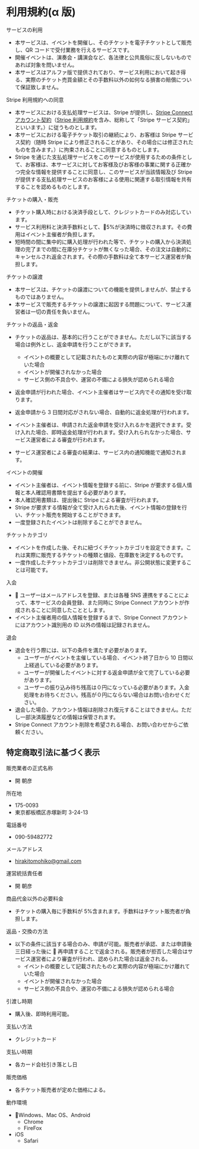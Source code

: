 # 利用規約(α 版)

サービスの利用

- 本サービスは、イベントを開催し、そのチケットを電子チケットとして販売し、QR コードで受付業務を行えるサービスです。
- 開催イベントは、演奏会・講演会など、各法律と公共風俗に反しないものであれば対象を問いません。
- 本サービスはアルファ版で提供されており、サービス利用において起き得る、実際のチケット売買金額とその手数料以外の如何なる損害の賠償について保証致しません。

Stripe 利用規約への同意

- 本サービスにおける支払処理サービスは、Stripe が提供し、<a href="https://stripe.com/connect-account/legal">Stripe Connect アカウント契約</a>（<a href="https://stripe.com/legal">Stripe 利用規約</a>を含み、総称して「Stripe サービス契約」といいます。）に従うものとします。
- 本サービスにおける電子チケット取引の継続により、お客様は Stripe サービス契約（随時 Stripe により修正されることがあり、その場合には修正されたものを含みます。）に拘束されることに同意するものとします。
- Stripe を通じた支払処理サービスをこのサービスが使用するための条件として、お客様は、本サービスに対してお客様及びお客様の事業に関する正確かつ完全な情報を提供することに同意し、このサービスが当該情報及び Stripe が提供する支払処理サービスのお客様による使用に関連する取引情報を共有することを認めるものとします。

チケットの購入・販売

- チケット購入時における決済手段として、クレジットカードのみ対応しています。
- サービス利用料と決済手数料として、5%が決済時に徴収されます。その費用はイベント主催者が負担します。
- 短時間の間に集中的に購入処理が行われた等で、チケットの購入から決済処理の完了までの間に在庫分チケットが無くなった場合、その注文は自動的にキャンセルされ返金されます。その際の手数料は全て本サービス運営者が負担します。

チケットの譲渡

- 本サービスは、チケットの譲渡についての機能を提供しませんが、禁止するものではありません。
- 本サービスで販売するチケットの譲渡に起因する問題について、サービス運営者は一切の責任を負いません。

チケットの返品・返金

- チケットの返品は、基本的に行うことができません。ただし以下に該当する場合は例外とし、返金申請を行うことができます。

  - イベントの概要として記載されたものと実際の内容が極端にかけ離れていた場合
  - イベントが開催されなかった場合
  - サービス側の不具合や、運営の不備による損失が認められる場合

- 返金申請が行われた場合、イベント主催者はサービス内でその通知を受け取ります。
- 返金申請から 3 日間対応がされない場合、自動的に返金処理が行われます。
- イベント主催者は、申請された返金申請を受け入れるかを選択できます。受け入れた場合、即時返金処理が行われます。受け入れられなかった場合、サービス運営者による審査が行われます。
- サービス運営者による審査の結果は、サービス内の通知機能で通知されます。

イベントの開催

- イベント主催者は、イベント情報を登録する前に、Stripe が要求する個人情報と本人確認用書類を提出する必要があります。
- 本人確認用書類は、提出後に Stripe による審査が行われます。
- Stripe が要求する情報が全て受け入れられた後、イベント情報の登録を行い、チケット販売を開始することができます。
- 一度登録されたイベントは削除することができません。

チケットカテゴリ

- イベントを作成した後、それに紐づくチケットカテゴリを設定できます。これは実際に販売するチケットの種類と値段、在庫数を決定するものです。
- 一度作成したチケットカテゴリは削除できません。非公開状態に変更することは可能です。

入会

-  ユーザーはメールアドレスを登録、または各種 SNS 連携をすることによって、本サービスの会員登録、また同時に Stripe Connect アカウントが作成されることに同意したこととします。
- イベント主催者用の個人情報を登録するまで、Stripe Connect アカウントにはアカウント識別用の ID 以外の情報は記録されません。

退会

- 退会を行う際には、以下の条件を満たす必要があります。
  - ユーザーがイベントを主催している場合、イベント終了日から 10 日間以上経過している必要があります。
  - ユーザーが開催したイベントに対する返金申請が全て完了している必要があります。
  - ユーザーの振り込み待ち残高は０円になっている必要があります。入金処理をお待ちください。残高が０円にならない場合はお問い合わせください。
- 退会した場合、アカウント情報は削除され復元することはできません。ただし一部決済履歴などの情報は保管されます。
- Stripe Connect アカウント削除を希望される場合、お問い合わせからご依頼ください。

## 特定商取引法に基づく表示

販売業者の正式名称

- 開 朝彦

所在地

- 175-0093
- 東京都板橋区赤塚新町 3-24-13

電話番号

- 090-59482772

メールアドレス

- hirakitomohiko@gmail.com

運営統括責任者

- 開 朝彦

商品代金以外の必要料金

- チケットの購入毎に手数料が 5%含まれます。手数料はチケット販売者が負担します。

返品・交換の方法

- 以下の条件に該当する場合のみ、申請が可能。販売者が承認、または申請後三日経った後に  再申請することで返金される。販売者が拒否した場合はサービス運営者により審査が行われ、認められた場合は返金される。
  - イベントの概要として記載されたものと実際の内容が極端にかけ離れていた場合
  - イベントが開催されなかった場合
  - サービス側の不具合や、運営の不備による損失が認められる場合

引渡し時期

- 購入後、即時利用可能。

支払い方法

- クレジットカード

支払い時期

- 各カード会社引き落とし日

販売価格

- 各チケット販売者が定めた価格による。

動作環境

- Windows、Mac OS、Android
  - Chrome
  - FireFox
- iOS
  - Safari
